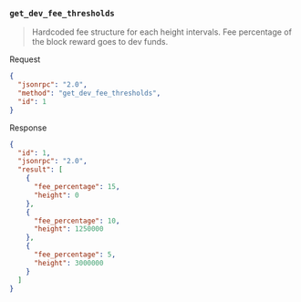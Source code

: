 ### `get_dev_fee_thresholds`

> Hardcoded fee structure for each height intervals. Fee percentage of the block reward goes to dev funds.

Request

```json
{
  "jsonrpc": "2.0",
  "method": "get_dev_fee_thresholds",
  "id": 1
}
```

Response

```json
{
  "id": 1,
  "jsonrpc": "2.0",
  "result": [
    {
      "fee_percentage": 15,
      "height": 0
    },
    {
      "fee_percentage": 10,
      "height": 1250000
    },
    {
      "fee_percentage": 5,
      "height": 3000000
    }
  ]
}
```